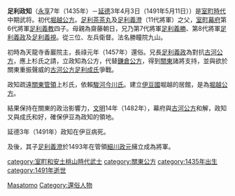 {{japanese|japanese=足利 政知|kana=あしかが まさとも|romaji=Ashikaga Masatomo}}

'''足利政知'''（[[永享|永享]]7年（1435年）－[[延德|延德]]3年4月3日（1491年5月11日））是[[室町時代|室町時代]]中期武将。初代[[堀越公方|堀越公方]]。[[足利茶茶丸|足利茶茶丸]]及[[足利義澄|足利義澄]]（11代將軍）之父，[[室町幕府|室町幕府]]第6代將軍[[足利義教|足利義教]]四子。母親為齋藤朝日，兄乃第7代將軍[[足利義勝|足利義勝]]、第8代將軍[[足利義政|足利義政]]及[[足利義視|足利義視]]。從三位、左兵衛督。法名勝瞳院九山。

初時為天龍寺香巖院主，長祿元年（1457年）還俗。兄長[[足利義政|足利義政]]為對抗[[古河公方|古河公方]]，應上杉氏之請，立政知為公方，代替[[鎌倉公方|鎌倉公方]]，得到[[關東地方|關東]]諸將支持，並與欲於關東重振聲威的[[古河公方|古河公方]][[足利成氏|足利成氏]]爭戰。

政知疏遠[[關東管領|關東管領]]上杉氏，依賴[[駿河|駿河]][[今川氏|今川氏]]。建立[[伊豆國|伊豆國]]堀越的居館，是為[[堀越公方|堀越公方]]。

結果保持在關東的政治影響力，[[文明_(後土御門天皇)|文明]]14年（1482年），幕府與[[古河公方|古河公方]]和解，政知又與成氏和好，確保伊豆為政知的領地。

延德3年（1491年）政知在伊豆病死。

及後，其子[[足利義澄|足利義澄]]於1493年在管領[[細川政元|細川政元]]擁立成為將軍。  

{{Samurai-stub}}

{{DEFAULTSORT:Ashikaga, Masatomo}}
[[Category:將軍足利氏|Masatomo]]
[[category:室町和安土桃山時代武士|category:室町和安土桃山時代武士]]
[[category:關東公方|category:關東公方]]
[[category:1435年出生|category:1435年出生]]
[[category:1491年逝世|category:1491年逝世]]
[[Category:還俗人物|Category:還俗人物]]